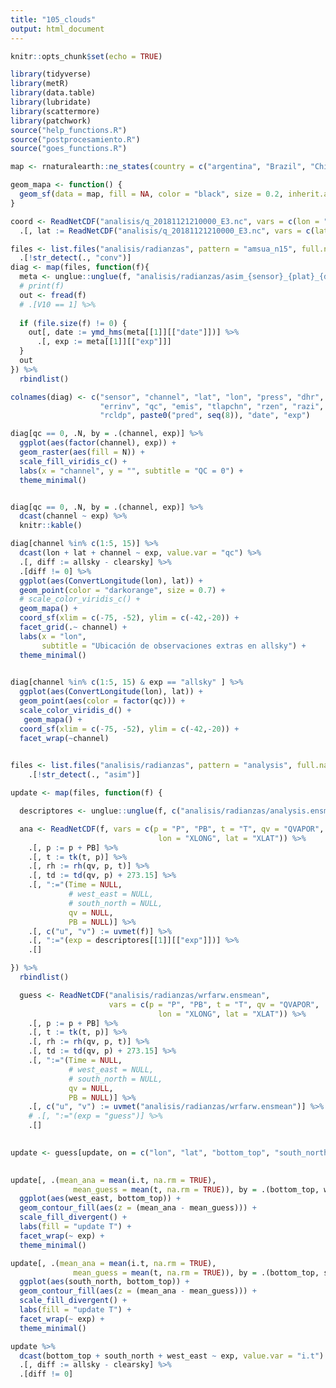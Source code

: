 ```yaml
---
title: "105_clouds"
output: html_document
---
```


```r
knitr::opts_chunk$set(echo = TRUE)

library(tidyverse)
library(metR)
library(data.table)
library(lubridate)
library(scattermore)
library(patchwork)
source("help_functions.R")
source("postprocesamiento.R")
source("goes_functions.R")

map <- rnaturalearth::ne_states(country = c("argentina", "Brazil", "Chile", "Uruguay", "Paraguay", "Bolivia"), returnclass = "sf")

geom_mapa <- function() {
  geom_sf(data = map, fill = NA, color = "black", size = 0.2, inherit.aes = FALSE)
}

coord <- ReadNetCDF("analisis/q_20181121210000_E3.nc", vars = c(lon = "XLONG")) %>%
  .[, lat := ReadNetCDF("analisis/q_20181121210000_E3.nc", vars = c(lat = "XLAT"))$lat]
```


```r

files <- list.files("analisis/radianzas", pattern = "amsua_n15", full.names = TRUE) %>%
  .[!str_detect(., "conv")]
diag <- map(files, function(f){
  meta <- unglue::unglue(f, "analisis/radianzas/asim_{sensor}_{plat}_{date}.ensmean_{exp}")
  # print(f)
  out <- fread(f)
  # .[V10 == 1] %>% 
  
  if (file.size(f) != 0) {
    out[, date := ymd_hms(meta[[1]][["date"]])] %>% 
      .[, exp := meta[[1]][["exp"]]]
  }
  out
}) %>%
  rbindlist()

colnames(diag) <- c("sensor", "channel", "lat", "lon", "press", "dhr", "tb_obs", "tbc", "tbcnob",
                    "errinv", "qc", "emis", "tlapchn", "rzen", "razi", "rlnd", "rice", "rsnw", "rcld", 
                    "rcldp", paste0("pred", seq(8)), "date", "exp")
```

```r

diag[qc == 0, .N, by = .(channel, exp)] %>% 
  ggplot(aes(factor(channel), exp)) +
  geom_raster(aes(fill = N)) +
  scale_fill_viridis_c() +
  labs(x = "channel", y = "", subtitle = "QC = 0") +
  theme_minimal()


diag[qc == 0, .N, by = .(channel, exp)] %>% 
  dcast(channel ~ exp) %>% 
  knitr::kable()

```

```r
diag[channel %in% c(1:5, 15)] %>% 
  dcast(lon + lat + channel ~ exp, value.var = "qc") %>% 
  .[, diff := allsky - clearsky] %>% 
  .[diff != 0] %>% 
  ggplot(aes(ConvertLongitude(lon), lat)) +
  geom_point(color = "darkorange", size = 0.7) +
  # scale_color_viridis_c() +
  geom_mapa() +
  coord_sf(xlim = c(-75, -52), ylim = c(-42,-20)) +
  facet_grid(.~ channel) +
  labs(x = "lon",
       subtitle = "Ubicación de observaciones extras en allsky") +
  theme_minimal()
  

diag[channel %in% c(1:5, 15) & exp == "allsky" ] %>% 
  ggplot(aes(ConvertLongitude(lon), lat)) +
  geom_point(aes(color = factor(qc))) +
  scale_color_viridis_d() +
   geom_mapa() +
  coord_sf(xlim = c(-75, -52), ylim = c(-42,-20)) +
  facet_wrap(~channel)
  

```

```r

files <- list.files("analisis/radianzas", pattern = "analysis", full.names = TRUE) %>% 
    .[!str_detect(., "asim")]

update <- map(files, function(f) {

  descriptores <- unglue::unglue(f, c("analisis/radianzas/analysis.ensmean_{exp}"))

  ana <- ReadNetCDF(f, vars = c(p = "P", "PB", t = "T", qv = "QVAPOR", 
                                 lon = "XLONG", lat = "XLAT")) %>%
    .[, p := p + PB] %>%
    .[, t := tk(t, p)] %>%
    .[, rh := rh(qv, p, t)] %>% 
    .[, td := td(qv, p) + 273.15] %>% 
    .[, ":="(Time = NULL,
             # west_east = NULL,
             # south_north = NULL,
             qv = NULL,
             PB = NULL)] %>% 
    .[, c("u", "v") := uvmet(f)] %>% 
    .[, ":="(exp = descriptores[[1]][["exp"]])] %>% 
    .[]

}) %>% 
  rbindlist()

  guess <- ReadNetCDF("analisis/radianzas/wrfarw.ensmean", 
                      vars = c(p = "P", "PB", t = "T", qv = "QVAPOR", 
                                 lon = "XLONG", lat = "XLAT")) %>%
    .[, p := p + PB] %>%
    .[, t := tk(t, p)] %>%
    .[, rh := rh(qv, p, t)] %>% 
    .[, td := td(qv, p) + 273.15] %>% 
    .[, ":="(Time = NULL,
             # west_east = NULL,
             # south_north = NULL,
             qv = NULL,
             PB = NULL)] %>% 
    .[, c("u", "v") := uvmet("analisis/radianzas/wrfarw.ensmean")] %>% 
    # .[, ":="(exp = "guess")] %>% 
    .[]

  
update <- guess[update, on = c("lon", "lat", "bottom_top", "south_north", "west_east")]
  
```

```r
update[, .(mean_ana = mean(i.t, na.rm = TRUE),
              mean_guess = mean(t, na.rm = TRUE)), by = .(bottom_top, west_east, exp)] %>% 
  ggplot(aes(west_east, bottom_top)) +
  geom_contour_fill(aes(z = (mean_ana - mean_guess))) +
  scale_fill_divergent() +
  labs(fill = "update T") +
  facet_wrap(~ exp) +
  theme_minimal()

update[, .(mean_ana = mean(i.t, na.rm = TRUE),
              mean_guess = mean(t, na.rm = TRUE)), by = .(bottom_top, south_north, exp)] %>% 
  ggplot(aes(south_north, bottom_top)) +
  geom_contour_fill(aes(z = (mean_ana - mean_guess))) +
  scale_fill_divergent() +
  labs(fill = "update T") +
  facet_wrap(~ exp) +
  theme_minimal()
```


```r
update %>% 
  dcast(bottom_top + south_north + west_east ~ exp, value.var = "i.t") %>% 
  .[, diff := allsky - clearsky] %>% 
  .[diff != 0]

```

